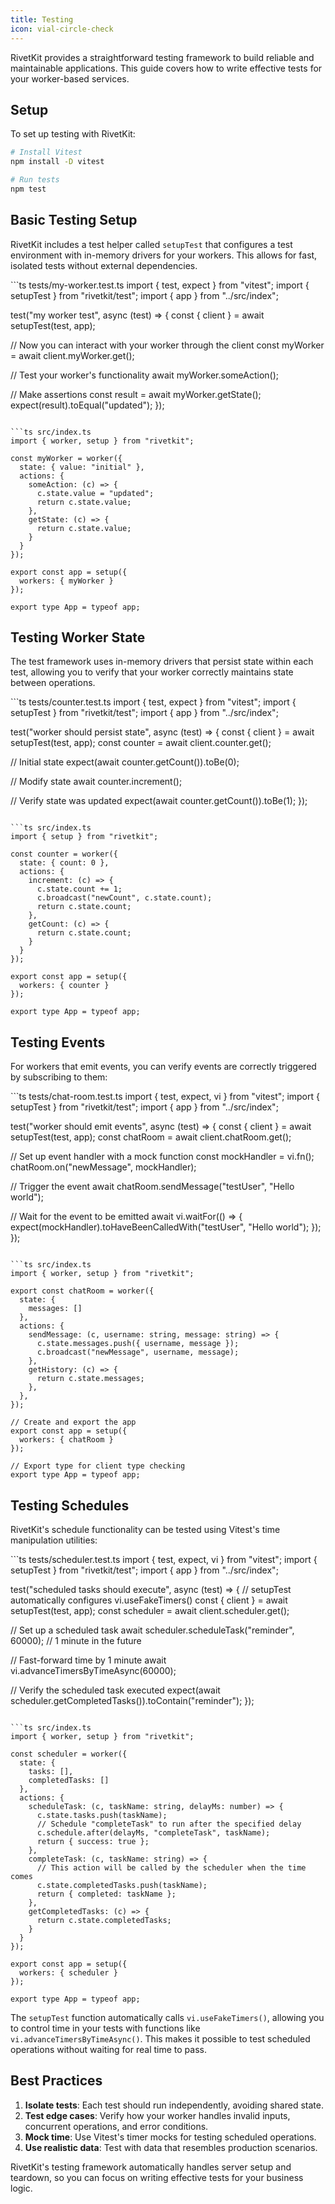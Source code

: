 ```yaml
---
title: Testing
icon: vial-circle-check
---
```


RivetKit provides a straightforward testing framework to build reliable and maintainable applications. This guide covers how to write effective tests for your worker-based services.

## Setup

To set up testing with RivetKit:

```bash
# Install Vitest
npm install -D vitest

# Run tests
npm test
```

## Basic Testing Setup

RivetKit includes a test helper called `setupTest` that configures a test environment with in-memory drivers for your workers. This allows for fast, isolated tests without external dependencies.

<CodeGroup>
```ts tests/my-worker.test.ts
import { test, expect } from "vitest";
import { setupTest } from "rivetkit/test";
import { app } from "../src/index";

test("my worker test", async (test) => {
  const { client } = await setupTest(test, app);
  
  // Now you can interact with your worker through the client
  const myWorker = await client.myWorker.get();
  
  // Test your worker's functionality
  await myWorker.someAction();
  
  // Make assertions
  const result = await myWorker.getState();
  expect(result).toEqual("updated");
});
```

```ts src/index.ts
import { worker, setup } from "rivetkit";

const myWorker = worker({
  state: { value: "initial" },
  actions: {
    someAction: (c) => {
      c.state.value = "updated";
      return c.state.value;
    },
    getState: (c) => {
      return c.state.value;
    }
  }
});

export const app = setup({
  workers: { myWorker }
});

export type App = typeof app;
```
</CodeGroup>

## Testing Worker State

The test framework uses in-memory drivers that persist state within each test, allowing you to verify that your worker correctly maintains state between operations.

<CodeGroup>
```ts tests/counter.test.ts
import { test, expect } from "vitest";
import { setupTest } from "rivetkit/test";
import { app } from "../src/index";

test("worker should persist state", async (test) => {
  const { client } = await setupTest(test, app);
  const counter = await client.counter.get();
  
  // Initial state
  expect(await counter.getCount()).toBe(0);
  
  // Modify state
  await counter.increment();
  
  // Verify state was updated
  expect(await counter.getCount()).toBe(1);
});
```

```ts src/index.ts
import { setup } from "rivetkit";

const counter = worker({
  state: { count: 0 },
  actions: {
    increment: (c) => {
      c.state.count += 1;
      c.broadcast("newCount", c.state.count);
      return c.state.count;
    },
    getCount: (c) => {
      return c.state.count;
    }
  }
});

export const app = setup({
  workers: { counter }
});

export type App = typeof app;
```
</CodeGroup>

## Testing Events

For workers that emit events, you can verify events are correctly triggered by subscribing to them:

<CodeGroup>
```ts tests/chat-room.test.ts
import { test, expect, vi } from "vitest";
import { setupTest } from "rivetkit/test";
import { app } from "../src/index";

test("worker should emit events", async (test) => {
  const { client } = await setupTest(test, app);
  const chatRoom = await client.chatRoom.get();
  
  // Set up event handler with a mock function
  const mockHandler = vi.fn();
  chatRoom.on("newMessage", mockHandler);
  
  // Trigger the event
  await chatRoom.sendMessage("testUser", "Hello world");
  
  // Wait for the event to be emitted
  await vi.waitFor(() => {
    expect(mockHandler).toHaveBeenCalledWith("testUser", "Hello world");
  });
});
```

```ts src/index.ts
import { worker, setup } from "rivetkit";

export const chatRoom = worker({
  state: { 
    messages: []
  },
  actions: {
    sendMessage: (c, username: string, message: string) => {
      c.state.messages.push({ username, message });
      c.broadcast("newMessage", username, message);
    },
    getHistory: (c) => {
      return c.state.messages;
    },
  },
});

// Create and export the app
export const app = setup({
  workers: { chatRoom }
});

// Export type for client type checking
export type App = typeof app;
```
</CodeGroup>

## Testing Schedules

RivetKit's schedule functionality can be tested using Vitest's time manipulation utilities:

<CodeGroup>
```ts tests/scheduler.test.ts
import { test, expect, vi } from "vitest";
import { setupTest } from "rivetkit/test";
import { app } from "../src/index";

test("scheduled tasks should execute", async (test) => {
  // setupTest automatically configures vi.useFakeTimers()
  const { client } = await setupTest(test, app);
  const scheduler = await client.scheduler.get();
  
  // Set up a scheduled task
  await scheduler.scheduleTask("reminder", 60000); // 1 minute in the future
  
  // Fast-forward time by 1 minute
  await vi.advanceTimersByTimeAsync(60000);
  
  // Verify the scheduled task executed
  expect(await scheduler.getCompletedTasks()).toContain("reminder");
});
```

```ts src/index.ts
import { worker, setup } from "rivetkit";

const scheduler = worker({
  state: { 
    tasks: [],
    completedTasks: []
  },
  actions: {
    scheduleTask: (c, taskName: string, delayMs: number) => {
      c.state.tasks.push(taskName);
      // Schedule "completeTask" to run after the specified delay
      c.schedule.after(delayMs, "completeTask", taskName);
      return { success: true };
    },
    completeTask: (c, taskName: string) => {
      // This action will be called by the scheduler when the time comes
      c.state.completedTasks.push(taskName);
      return { completed: taskName };
    },
    getCompletedTasks: (c) => {
      return c.state.completedTasks;
    }
  }
});

export const app = setup({
  workers: { scheduler }
});

export type App = typeof app;
```
</CodeGroup>

The `setupTest` function automatically calls `vi.useFakeTimers()`, allowing you to control time in your tests with functions like `vi.advanceTimersByTimeAsync()`. This makes it possible to test scheduled operations without waiting for real time to pass.

## Best Practices

1. **Isolate tests**: Each test should run independently, avoiding shared state.
2. **Test edge cases**: Verify how your worker handles invalid inputs, concurrent operations, and error conditions.
3. **Mock time**: Use Vitest's timer mocks for testing scheduled operations.
4. **Use realistic data**: Test with data that resembles production scenarios.

RivetKit's testing framework automatically handles server setup and teardown, so you can focus on writing effective tests for your business logic.
